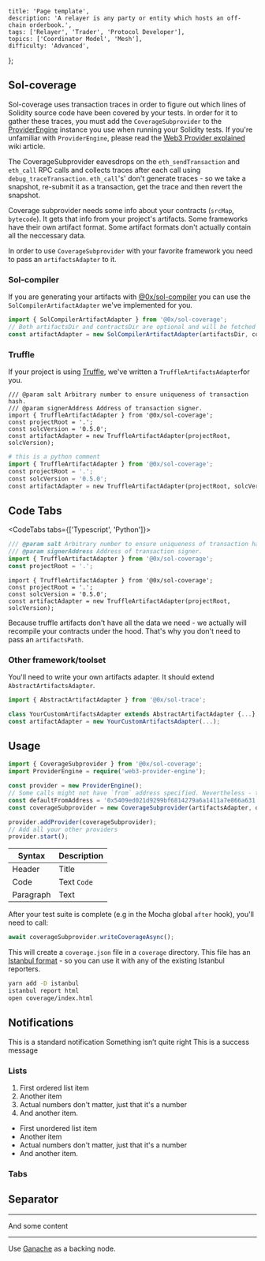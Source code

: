     title: 'Page template',
    description: 'A relayer is any party or entity which hosts an off-chain orderbook.',
    tags: ['Relayer', 'Trader', 'Protocol Developer'],
    topics: ['Coordinator Model', 'Mesh'],
    difficulty: 'Advanced',
};

## Sol-coverage

Sol-coverage uses transaction traces in order to figure out which lines of Solidity source code have been covered by your tests. In order for it to gather these traces, you must add the `CoverageSubprovider` to the [ProviderEngine](https://github.com/MetaMask/provider-engine) instance you use when running your Solidity tests. If you're unfamiliar with `ProviderEngine`, please read the [Web3 Provider explained](https://0x.org/wiki#Web3-Provider-Explained) wiki article.

The CoverageSubprovider eavesdrops on the `eth_sendTransaction` and `eth_call` RPC calls and collects traces after each call using `debug_traceTransaction`. `eth_call`'s' don't generate traces - so we take a snapshot, re-submit it as a transaction, get the trace and then revert the snapshot.

Coverage subprovider needs some info about your contracts (`srcMap`, `bytecode`). It gets that info from your project's artifacts. Some frameworks have their own artifact format. Some artifact formats don't actually contain all the neccessary data.

In order to use `CoverageSubprovider` with your favorite framework you need to pass an `artifactsAdapter` to it.

### Sol-compiler

If you are generating your artifacts with [@0x/sol-compiler](https://0x.org/docs/sol-compiler) you can use the `SolCompilerArtifactAdapter` we've implemented for you.

```typescript
import { SolCompilerArtifactAdapter } from '@0x/sol-coverage';
// Both artifactsDir and contractsDir are optional and will be fetched from compiler.json if not passed in
const artifactAdapter = new SolCompilerArtifactAdapter(artifactsDir, contractsDir);
```

### Truffle

If your project is using [Truffle](https://truffleframework.com/), we've written a `TruffleArtifactsAdapter`for you.

```
/// @param salt Arbitrary number to ensure uniqueness of transaction hash.
/// @param signerAddress Address of transaction signer.
import { TruffleArtifactAdapter } from '@0x/sol-coverage';
const projectRoot = '.';
const solcVersion = '0.5.0';
const artifactAdapter = new TruffleArtifactAdapter(projectRoot, solcVersion);
```

```python canRun
# this is a python comment
import { TruffleArtifactAdapter } from '@0x/sol-coverage';
const projectRoot = '.';
const solcVersion = '0.5.0';
const artifactAdapter = new TruffleArtifactAdapter(projectRoot, solcVersion);
```

## Code Tabs

<CodeTabs tabs={['Typescript', 'Python']}>

```js canRun
/// @param salt Arbitrary number to ensure uniqueness of transaction hash.
/// @param signerAddress Address of transaction signer.
import { TruffleArtifactAdapter } from '@0x/sol-coverage';
const projectRoot = '.';
```

```
import { TruffleArtifactAdapter } from '@0x/sol-coverage';
const projectRoot = '.';
const solcVersion = '0.5.0';
const artifactAdapter = new TruffleArtifactAdapter(projectRoot, solcVersion);
```

</CodeTabs>

Because truffle artifacts don't have all the data we need - we actually will recompile your contracts under the hood. That's why you don't need to pass an `artifactsPath`.

### Other framework/toolset

You'll need to write your own artifacts adapter. It should extend `AbstractArtifactsAdapter`.

```typescript
import { AbstractArtifactAdapter } from '@0x/sol-trace';

class YourCustomArtifactsAdapter extends AbstractArtifactAdapter {...};
const artifactAdapter = new YourCustomArtifactsAdapter(...);
```

## Usage

```typescript
import { CoverageSubprovider } from '@0x/sol-coverage';
import ProviderEngine = require('web3-provider-engine');

const provider = new ProviderEngine();
// Some calls might not have `from` address specified. Nevertheless - transactions need to be submitted from an address with at least some funds. defaultFromAddress is the address that will be used to submit those calls as transactions from.
const defaultFromAddress = '0x5409ed021d9299bf6814279a6a1411a7e866a631';
const coverageSubprovider = new CoverageSubprovider(artifactsAdapter, defaultFromAddress);

provider.addProvider(coverageSubprovider);
// Add all your other providers
provider.start();
```

| Syntax    | Description |
| --------- | ----------- |
| Header    | Title       |
| Code      | Text `Code` |
| Paragraph | Text        |

After your test suite is complete (e.g in the Mocha global `after` hook), you'll need to call:

```typescript
await coverageSubprovider.writeCoverageAsync();
```

This will create a `coverage.json` file in a `coverage` directory. This file has an [Istanbul format](https://github.com/gotwarlost/istanbul/blob/master/coverage.json.md) - so you can use it with any of the existing Istanbul reporters.

```bash
yarn add -D istanbul
istanbul report html
open coverage/index.html
```

## Notifications

<Notification>This is a standard notification</Notification>
<Notification type="alert">Something isn’t quite right</Notification>
<Notification type="success">This is a success message</Notification>

### Lists

1. First ordered list item
2. Another item
3. Actual numbers don't matter, just that it's a number
4. And another item.

-   First unordered list item
-   Another item
-   Actual numbers don't matter, just that it's a number
-   And another item.

### Tabs

## Separator

---

And some content

---

Use [Ganache](https://github.com/trufflesuite/ganache-cli) as a backing node.
